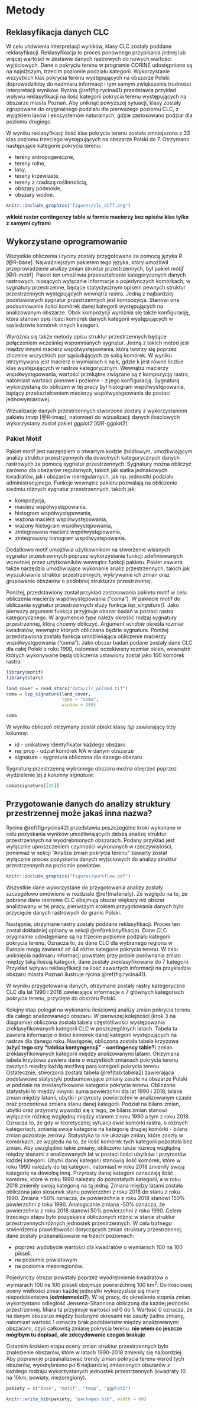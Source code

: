 # Metody {#metody}

## Reklasyfikacja danych CLC {#reklasyfikacja}

W celu ułatwienia interpretacji wyników, klasy CLC zostały poddane reklasyfikacji.
Reklasyfikacja to proces ponownego przypisania jednej lub więcej wartości w zestawie danych rastrowych do nowych wartości wyjściowych.
Dane o pokryciu terenu w programie CORINE udostępniane są na najniższym, trzecim poziomie podziału kategorii.
Wykorzystanie wszystkich klas pokrycia terenu występujących na obszarze Polski doprowadziłoby do nadmiaru informacji i tym samym zwiększenia trudności interpretacji wyników.
Rycina \@ref(fig:rycina41) przedstawia przykład wpływu reklasyfikacji na ilość kategorii pokrycia terenu występujących na obszarze miasta Poznań.
Aby uniknąć powyższej sytuacji, klasy zostały zgrupowane do oryginalnego podziału dla pierwszego poziomu CLC, z wyjątkiem lasów i ekosystemów naturalnych, gdzie zastosowano podział dla poziomu drugiego.

W wyniku reklasyfikacji ilość klas pokrycia terenu została zmniejszona z 33 klas poziomu trzeciego występujących na obszarze Polski do 7.
Otrzymano następujące kategorie pokrycia terenu:

- tereny antropogeniczne,
- tereny rolne,
- lasy,
- tereny krzewiaste,
- tereny z rzadszą roślinnością,
- obszary podmokłe,
- obszary wodne.

```r
knitr::include_graphics("figures/clc_diff.png")
```

**wkleić raster contingency table w formie macierzy bez opisów klas tylko z samymi cyframi**
<!--
```r
library(magrittr)
library(readr)
library(kableExtra)

clc_legend = read.csv2("data/clc_legend.csv", header = FALSE, encoding = "UTF-8")
clc_legend = clc_legend[2:nrow(clc_legend), ]
rownames(clc_legend) = NULL
colnames(clc_legend) = c("Poziom pierwszy", "Poziom drugi", "Poziom trzeci")

# clc_legend[1,1] <- cell_spec(clc_legend[[1,1]], format = "latex", bold = T)
# clc_legend[2,1] <- cell_spec(clc_legend[[2,1]], format = "latex", bold = T)

# kbl(clc_legend, align = "l") %>%
#   kable_paper(full_width = F) %>%
#   # column_spec(1, bold = T) %>%
#   collapse_rows(columns = 1:2, valign = "middle")

kbl(clc_legend, align = "l", booktabs = TRUE, longtable = FALSE) %>%
  kable_paper(full_width = TRUE) %>%
  column_spec(1:3, width = "15em") %>%
  kable_styling(font_size = 7) %>% 
  collapse_rows(columns = 1:2)
```
-->

## Wykorzystane oprogramowanie {#oprogramowanie}

Wszystkie obliczenia i ryciny zostały przygotowane za pomocą języka *R* [@R-base].
Najważniejszym pakietem tego języka, który umożliwił przeprowadzenie analizy zmian struktur przestrzennych, był pakiet *motif* [@R-motif].
Pakiet ten umożliwia przekształcenie kategorycznych danych rastrowych, niosących wyłącznie informacje o pojedynczych komórkach, w sygnatury przestrzenne, będące statystycznym opisem pewnych struktur przestrzennych występujących wewnątrz rastra.
Jedną z najbardziej podstawowych sygnatur przestrzennych jest kompozycja.
Stanowi ona podsumowanie ilości komórek danej kategorii występujących na analizowanym obszarze.
Obok kompozycji wyróżnia się także konfigurację, która stanowi opis ilości komórek danych kategorii występujących w sąsiedztwie komórek innych kategorii.

Wyróżnia się także metody opisu struktur przestrzennych będące połączeniem wcześniej wspomnianych sygnatur.
Jedną z takich metod jest między innymi macierz współwystępowania, którą tworzy się poprzez zliczenie wszystkich par sąsiadujących ze sobą komórek.
W wyniku otrzymywana jest macierz o wymiarach k na k, gdzie k jest równe liczbie klas występujących w rastrze kategorycznym.
Wewnątrz macierzy współwystępowania, wartości przekątne związane są z kompozycją rastra, natomiast wartości pionowe i poziome - z jego konfiguracją.
Sygnaturą wykorzystaną do obliczeń w tej pracy był histogram współwystępowania, będący przekształceniem macierzy współwystępowania do postaci jednowymiarowej.

Wizualizacje danych przestrzennych stworzone zostały z wykorzystaniem pakietu *tmap* [@R-tmap], natomiast do wizualizacji danych ilościowych wykorzystany został pakiet *ggplot2* [@R-ggplot2].


### Pakiet Motif
<!-- Wytłumaczyć działanie pakietu motif i co nim można zrobić, trochę jak działa itp -->
Pakiet motif jest narzędziem o otwartym kodzie źródłowym, umożliwiającym analizy struktur przestrzennych dla dowolnych kategorycznych danych rastrowych za pomocą sygnatur przestrzennych.
Sygnatury można obliczyć zarówno dla obszarów regularnych, takich jak siatka jednakowych kwadratów, jak i obszarów nieregularnych, jak np. jednostki podziału administracyjnego.
Funkcje wewnątrz pakietu pozwalają na obliczenie siedmiu różnych sygnatur przestrzennych, takich jak: 

- kompozycja,
- macierz współwystępowania,
- histogram współwystępowania,
- ważona macierz współwystępowania,
- ważony histogram współwystępowania,
- zintegrowana macierz współwystępowania,
- zintegrowany histogram współwystępowania.

Dodatkowo motif umożliwia użytkownikom na stworzenie własnych sygnatur przestrzennych poprzez wykorzystanie funkcji zdefiniowanych wcześniej przez użytkowników wewnątrz funkcji pakietu.
Pakiet zawiera także narzędzia umożliwiające wykonanie analiz przestrzennych, takich jak wyszukiwanie struktur przestrzennych, wykrywanie ich zmian oraz grupowanie obszarów o podobnej strukturze przestrzennej.

Poniżej, przedstawiony został przykład zastosowania pakietu motif w celu obliczenia macierzy współwystępowania ("coma").
W pakiecie motif do obliczania sygnatur przestrzennych służy funkcja *lsp_singature()*.
Jako pierwszy argument funkcja przyjmuje obszar badań w postaci rastra kategorycznego.
W argumencie *type* należy określić rodzaj sygnatury przestrzennej, którą chcemy obliczyć.
Argument *window* określa rozmiar kwadratów, wewnątrz których obliczana będzie sygnatura.
Poniżej przedstawiona została funkcja umożliwiająca obliczenie macierzy współwystępowania ("coma").
Jako obszar badań podane zostały dane CLC dla całej Polski z roku 1990, natomiast oczekiwany rozmiar okien, wewnątrz których wykonywane będą obliczenia ustawiony został jako 100 komórek rastra.

```r
library(motif)
library(stars)

land_cover = read_stars("data/clc_poland.tif")
coma = lsp_signature(land_cover,
                     type = "coma",
                     window = 100)

coma
```

W wyniku obliczeń otrzymany został obiekt klasy *lsp* zawierający trzy kolumny:

- id - unikatowy identyfikator każdego obszaru
- na_prop - udział komórek *NA* w danym obszarze
- signature - sygnatura obliczona dla danego obszaru

Sygnaturę przestrzenną wybranego obszaru można obejrzeć poprzez wydzielenie jej z kolumny *signature*:

```r
coma$signature[[24]]
```


## Przygotowanie danych do analizy struktury przestrzennej **może jakaś inna nazwa?** {#analiza}
<!-- W tej części można dodać jakiś diagram pokazujący kolejne kroki analizy. Trzeba też dokładniej te kroki opisać (proszę postawić się w miejscu osoby, która chciałaby zrobić to samo co Pan, ale dla innego kraju) -->
Rycina \@ref(fig:rycina42) przedstawia poszczególne kroki wykonane w celu pozyskania wyników umożliwiających dalszą analizę struktur przestrzennych na wyodrębnionych obszarach.
Podany przykład jest wyłącznie uproszczeniem czynności wykonanych w rzeczywistości, ponieważ w sekcji "Analiza zmian pokrycia terenu" zawarty został wyłącznie proces pozyskania danych wyjściowych do analizy struktur przestrzennych na poziomie powiatów.

```r
knitr::include_graphics("figures/workflow.pdf")
```

<!-- przycięcie danych -->
Wszystkie dane wykorzystane do przygotowania analizy zostały szczegółowo omówione w rozdziale \@ref(materialy).
Ze względu na to, że pobrane dane rastrowe CLC obejmują obszar większy niż obszar analizowany w tej pracy, pierwszym krokiem przygotowania danych było przycięcie danych rastrowych do granic Polski.

<!-- reklasyfikacja -->
Następnie, otrzymane rastry zostały poddane reklasyfikacji.
Proces ten został dokładniej opisany w sekcji \@ref(reklasyfikacja).
Dane CLC oryginalnie udostępniane są na trzecim poziomie podziału kategorii pokrycia terenu.
Oznacza to, że dane CLC dla wybranego regionu w Europie mogą zawierać aż 44 różne kategorie pokrycia terenu.
W celu uniknięcia nadmiaru informacji powstałej przy próbie porównania zmian między taką ilością kategorii, dane zostały zreklasyfikowane do 7 kategorii.
Przykład wpływu reklasyfikacji na ilość zawartych informacji na przykładzie obszaru miasta Poznań ilustruje rycina \@ref(fig:rycina41).

W wyniku przygotowania danych, otrzymane zostały rastry kategoryczne CLC dla lat 1990 i 2018 zawierające informacje o 7 głównych kategoriach pokrycia terenu, przycięte do obszaru Polski.

<!-- analiza ilościowa zmian przestrzennych -->
Kolejny etap polegał na  wykonaniu ilościowej analizy zmian pokrycia terenu dla całego analizowanego obszaru.
W pierwszej kolejności (krok 3 na diagramie) obliczona została tabela częstotliwości występowania zreklasyfikowanych kategorii CLC w poszczególnych latach.
Tabela ta zawiera informacje o ilości komórek danej kategorii występujących na rastrze dla danego roku.
Następnie, obliczona została tabela krzyżowa (**użyć tego czy "tablica kontyngencji" - contingency table?**) zmian zreklasyfikowanych kategorii między analizowanymi latami.
Otrzymana tabela krzyżowa zawiera dane o wszystkich zmianach pokrycia terenu zaszłych między każdą możliwą parą kategorii pokrycia terenu.
Ostatecznie, stworzona została tabela \@ref(tab:tabela2) zawierająca podstawowe statystyki podsumowujące zmiany zaszłe na obszarze Polski w podziale na zreklasyfikowane kategorie pokrycia terenu.
Obliczone statystyki to między innymi: suma powierzchni dla lat 1990 i 2018, bilans zmian między latami, ubytki i przyrosty powierzchni w analizowanym czasie oraz procentowa zmiana stanu danej kategorii.
Podział na bilans zmian, ubytki oraz przyrosty wywodzi się z tego, że bilans zmian stanowi wyłącznie różnicę względną między stanem z roku 1990 a tym z roku 2018.
Oznacza to, że gdy w teoretycznej sytuacji dwie komórki rastra, o różnych kategoriach, zmienią swoje kategorie na kategorię drugiej komórki - bilans zmian pozostaje zerowy.
Statystyka ta nie ukazuje zmian, które zaszły w komórkach, ze względu na to, że ilość komórek tych kategorii pozostała bez zmian.
Aby uwzględnić takie zmiany, obliczono także różnicę względną między stanami z analizowanych lat w postaci ilości ubytków i przyrostów każdej kategorii.
Ubytki danej kategorii stanowią ilość komórek, które w roku 1990 należały do tej kategorii, natomiast w roku 2018 zmieniły swoją kategorię na dowolną inną.
Przyrosty danej kategorii oznaczają ilość komórek, które w roku 1990 należały do pozostałych kategorii, a w roku 2018 zmieniły swoją kategorię na tą jedną.
Zmiana między latami została obliczona jako stosunek stanu powierzchni z roku 2018 do stanu z roku 1990.
Zmiana +50% oznacza, że powierzchnia z roku 2018 stanowi 150% powierzchni z roku 1990.
Analogicznie zmiana -50% oznacza, że powierzchnia z roku 2018 stanowi 50% powierzchni z roku 1990.
<!-- analiza zmian struktur przestrzennych -->
Celem trzeciego etapu było pozyskanie obliczonych różnic w stanie struktur przestrzennych różnych jednostek przestrzennych.
W celu trafnego stwierdzenia prawidłowości dotyczących zmian struktury przestrzennej, dane zostały przeanalizowane na trzech poziomach:

- poprzez wydobycie wartości dla kwadratów o wymiarach 100 na 100 pikseli,
- na poziomie powiatowym
- na poziomie mezoregionów.

Pojedynczy obszar powstały poprzez wyodrębnienie kwadratów o wymiarach 100 na 100 pikseli obejmuje powierzchnię 100 km^2^.
Do ilościowej oceny wielkości zmian każdej jednostki wykorzystuje się miary niepodobieństwa (**odmienności?**).
W tej pracy, do określenia stopnia zmian wykorzystano odległość Jensena-Shannona obliczoną dla każdej jednostki przestrzennej.
Miara ta przyjmuje wartości od 0 do 1.
Wartość 0 oznacza, że na danym obszarze między badanymi okresami nie zaszły żadne zmiany, natomiast wartość 1 oznacza brak podobieństw między analizowanymi obszarami, czyli całkowitą zmianę pokrycia terenu.
**nie wiem co jeszcze mógłbym tu dopisać, ale zdecydowanie czegoś brakuje**

Ostatnim krokiem etapu oceny zmian struktur przestrzennych było znalezienie obszarów, które w latach 1990-2018 zmieniły się najbardziej.
Aby poprawnie przeanalizować trendy zmian pokrycia terenu wśród tych obszarów, wyodrębniono po 6 najbardziej zmienionych obszarów z każdego rodzaju wykorzystanych jednostek przestrzennych (kwadraty 10 na 10km, powiaty, mezoregiony).

```r
pakiety = c("base", "motif", "tmap", "ggplot2")

knitr::write_bib(pakiety, "packages.bib", width = 60)
```
